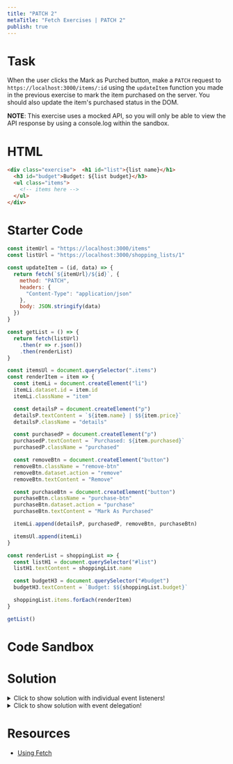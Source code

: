 ```yaml
---
title: "PATCH 2"
metaTitle: "Fetch Exercises | PATCH 2"
publish: true
---
```


# Task

When the user clicks the Mark as Purched button, make a `PATCH` request to `https://localhost:3000/items/:id` using the `updateItem` function you made in the previous exercise to mark the item purchased on the server. You should also update the item's purchased status in the DOM.

**NOTE**: This exercise uses a mocked API, so you will only be able to view the API response by using a console.log within the sandbox.

# HTML

```html
<div class="exercise">  <h1 id="list">{list name}</h1>
  <h3 id="budget">Budget: ${list budget}</h3>
  <ul class="items">
    <!-- items here -->
  </ul>
</div>
```

# Starter Code

```javascript
const itemUrl = "https://localhost:3000/items"
const listUrl = "https://localhost:3000/shopping_lists/1"

const updateItem = (id, data) => {
  return fetch(`${itemUrl}/${id}`, {
    method: "PATCH",
    headers: {
      "Content-Type": "application/json"
    },
    body: JSON.stringify(data)
  })
}

const getList = () => {
  return fetch(listUrl)
    .then(r => r.json())
    .then(renderList)
}

const itemsUl = document.querySelector(".items")
const renderItem = item => {
  const itemLi = document.createElement("li")
  itemLi.dataset.id = item.id
  itemLi.className = "item"

  const detailsP = document.createElement("p")
  detailsP.textContent = `${item.name} | $${item.price}`
  detailsP.className = "details"

  const purchasedP = document.createElement("p")
  purchasedP.textContent = `Purchased: ${item.purchased}`
  purchasedP.className = "purchased"

  const removeBtn = document.createElement("button")
  removeBtn.className = "remove-btn"
  removeBtn.dataset.action = "remove"
  removeBtn.textContent = "Remove"

  const purchaseBtn = document.createElement("button")
  purchaseBtn.className = "purchase-btn"
  purchaseBtn.dataset.action = "purchase"
  purchaseBtn.textContent = "Mark As Purchased"

  itemLi.append(detailsP, purchasedP, removeBtn, purchaseBtn)

  itemsUl.append(itemLi)
}

const renderList = shoppingList => {
  const listH1 = document.querySelector("#list")
  listH1.textContent = shoppingList.name

  const budgetH3 = document.querySelector("#budget")
  budgetH3.textContent = `Budget: $${shoppingList.budget}`

  shoppingList.items.forEach(renderItem)
}

getList()
```

# Code Sandbox
<Sandbox src="/fetch-07" />

# Solution

<details>
  <summary>Click to show solution with individual event listeners!</summary>

```javascript
const itemUrl = "https://localhost:3000/items"
const listUrl = "https://localhost:3000/shopping_lists/1"

const updateItem = (id, data) => {
  return fetch(`${itemUrl}/${id}`, {
    method: "PATCH",
    headers: {
      "Content-Type": "application/json"
    },
    body: JSON.stringify(data)
  })
}

const getList = () => {
  return fetch(listUrl)
    .then(r => r.json())
    .then(renderList)
}

const itemsUl = document.querySelector(".items")
const renderItem = item => {
  const itemLi = document.createElement("li")
  itemLi.dataset.id = item.id
  itemLi.className = "item"

  const detailsP = document.createElement("p")
  detailsP.textContent = `${item.name} | $${item.price}`
  detailsP.className = "details"

  const purchasedP = document.createElement("p")
  purchasedP.textContent = `Purchased: ${item.purchased}`
  purchasedP.className = "purchased"

  const removeBtn = document.createElement("button")
  removeBtn.className = "remove-btn"
  removeBtn.dataset.action = "remove"
  removeBtn.textContent = "Remove"

  const purchaseBtn = document.createElement("button")
  purchaseBtn.className = "purchase-btn"
  purchaseBtn.dataset.action = "purchase"
  purchaseBtn.textContent = "Mark As Purchased"

  purchaseBtn.addEventListener("click", () => {
    // optimistic rendering
    purchasedP.textContent = `Purchased: true`

    const data = {
      purchased: true
    }
    updateItem(item.id, data)
  })

  itemLi.append(detailsP, purchasedP, removeBtn, purchaseBtn)

  itemsUl.append(itemLi)
}

const renderList = shoppingList => {
  const listH1 = document.querySelector("#list")
  listH1.textContent = shoppingList.name

  const budgetH3 = document.querySelector("#budget")
  budgetH3.textContent = `Budget: $${shoppingList.budget}`

  shoppingList.items.forEach(renderItem)
}

getList()
```

</details>

<details>
  <summary>Click to show solution with event delegation!</summary>

```javascript
const itemUrl = "https://localhost:3000/items"
const listUrl = "https://localhost:3000/shopping_lists/1"

const updateItem = (id, data) => {
  return fetch(`${itemUrl}/${id}`, {
    method: "PATCH",
    headers: {
      "Content-Type": "application/json"
    },
    body: JSON.stringify(data)
  })
}

const getList = () => {
  return fetch(listUrl)
    .then(r => r.json())
    .then(renderList)
}

const itemsUl = document.querySelector(".items")

itemsUl.addEventListener("click", event => {
  if (event.target.dataset.action === "purchase") {
    const itemLi = event.target.closest(".item")
    const id = itemLi.dataset.id
    const purchasedP = itemLi.querySelector(".purchased")

    // optimistic rendering
    purchasedP.textContent = `Purchased: true`

    const data = {
      purchased: true
    }
    updateItem(item.id, data)
  }
})

const renderItem = item => {
  const itemLi = document.createElement("li")
  itemLi.dataset.id = item.id
  itemLi.className = "item"

  const detailsP = document.createElement("p")
  detailsP.textContent = `${item.name} | $${item.price}`
  detailsP.className = "details"

  const purchasedP = document.createElement("p")
  purchasedP.textContent = `Purchased: ${item.purchased}`
  purchasedP.className = "purchased"

  const removeBtn = document.createElement("button")
  removeBtn.className = "remove-btn"
  removeBtn.dataset.action = "remove"
  removeBtn.textContent = "Remove"

  const purchaseBtn = document.createElement("button")
  purchaseBtn.className = "purchase-btn"
  purchaseBtn.dataset.action = "purchase"
  purchaseBtn.textContent = "Mark As Purchased"

  itemLi.append(detailsP, purchasedP, removeBtn, purchaseBtn)

  itemsUl.append(itemLi)
}

const renderList = shoppingList => {
  const listH1 = document.querySelector("#list")
  listH1.textContent = shoppingList.name

  const budgetH3 = document.querySelector("#budget")
  budgetH3.textContent = `Budget: $${shoppingList.budget}`

  shoppingList.items.forEach(renderItem)
}

getList()
```

</details>


# Resources

- [Using Fetch](https://developer.mozilla.org/en-US/docs/Web/API/Fetch_API/Using_Fetch)
